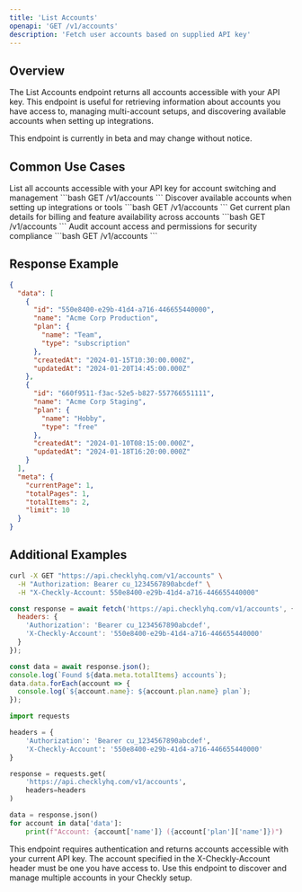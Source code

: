 ```yaml
---
title: 'List Accounts'
openapi: 'GET /v1/accounts'
description: 'Fetch user accounts based on supplied API key'
---
```


## Overview

The List Accounts endpoint returns all accounts accessible with your API key. This endpoint is useful for retrieving information about accounts you have access to, managing multi-account setups, and discovering available accounts when setting up integrations.

<Warning>
This endpoint is currently in beta and may change without notice.
</Warning>

## Common Use Cases

<CardGroup cols={2}>

<Card title="Multi-Account Management" icon="users">
List all accounts accessible with your API key for account switching and management
```bash
GET /v1/accounts
```
</Card>

<Card title="Account Discovery" icon="search">
Discover available accounts when setting up integrations or tools
```bash
GET /v1/accounts
```
</Card>

<Card title="Plan Information" icon="credit-card">
Get current plan details for billing and feature availability across accounts
```bash
GET /v1/accounts
```
</Card>

<Card title="Account Audit" icon="shield-check">
Audit account access and permissions for security compliance
```bash
GET /v1/accounts
```
</Card>

</CardGroup>

## Response Example

```json
{
  "data": [
    {
      "id": "550e8400-e29b-41d4-a716-446655440000",
      "name": "Acme Corp Production",
      "plan": {
        "name": "Team",
        "type": "subscription"
      },
      "createdAt": "2024-01-15T10:30:00.000Z",
      "updatedAt": "2024-01-20T14:45:00.000Z"
    },
    {
      "id": "660f9511-f3ac-52e5-b827-557766551111",
      "name": "Acme Corp Staging",
      "plan": {
        "name": "Hobby",
        "type": "free"
      },
      "createdAt": "2024-01-10T08:15:00.000Z",
      "updatedAt": "2024-01-18T16:20:00.000Z"
    }
  ],
  "meta": {
    "currentPage": 1,
    "totalPages": 1,
    "totalItems": 2,
    "limit": 10
  }
}
```

## Additional Examples

<CodeGroup>

```bash List All Accounts
curl -X GET "https://api.checklyhq.com/v1/accounts" \
  -H "Authorization: Bearer cu_1234567890abcdef" \
  -H "X-Checkly-Account: 550e8400-e29b-41d4-a716-446655440000"
```

```javascript Account Discovery
const response = await fetch('https://api.checklyhq.com/v1/accounts', {
  headers: {
    'Authorization': 'Bearer cu_1234567890abcdef',
    'X-Checkly-Account': '550e8400-e29b-41d4-a716-446655440000'
  }
});

const data = await response.json();
console.log(`Found ${data.meta.totalItems} accounts`);
data.data.forEach(account => {
  console.log(`${account.name}: ${account.plan.name} plan`);
});
```

```python Multi-Account Setup
import requests

headers = {
    'Authorization': 'Bearer cu_1234567890abcdef',
    'X-Checkly-Account': '550e8400-e29b-41d4-a716-446655440000'
}

response = requests.get(
    'https://api.checklyhq.com/v1/accounts',
    headers=headers
)

data = response.json()
for account in data['data']:
    print(f"Account: {account['name']} ({account['plan']['name']})")
```

</CodeGroup>

<Note>
This endpoint requires authentication and returns accounts accessible with your current API key. The account specified in the X-Checkly-Account header must be one you have access to. Use this endpoint to discover and manage multiple accounts in your Checkly setup.
</Note>